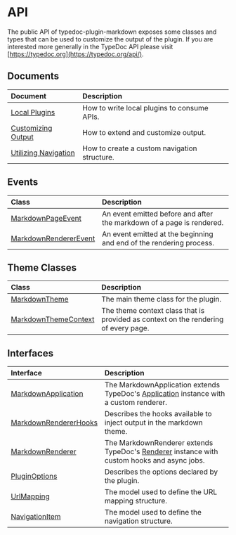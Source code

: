 # API

The public API of typedoc-plugin-markdown exposes some classes and types that can be used to customize the output of the plugin.
If you are interested more generally in the TypeDoc API please visit [https://typedoc.org](https://typedoc.org/api/).

## Documents

| Document | Description |
| :------ | :------ |
| [Local Plugins](/api-docs/Document.Local-Plugins.mdx) | How to write local plugins to consume APIs. |
| [Customizing Output](/api-docs/Document.Customizing-Output.mdx) | How to extend and customize output. |
| [Utilizing Navigation](/api-docs/Document.Utilizing-Navigation.mdx) | How to create a custom navigation structure. |

## Events

| Class | Description |
| :------ | :------ |
| [MarkdownPageEvent](/api-docs/Class.MarkdownPageEvent.mdx) | An event emitted before and after the markdown of a page is rendered. |
| [MarkdownRendererEvent](/api-docs/Class.MarkdownRendererEvent.mdx) | An event emitted at the beginning and end of the rendering process. |

## Theme Classes

| Class | Description |
| :------ | :------ |
| [MarkdownTheme](/api-docs/Class.MarkdownTheme.mdx) | The main theme class for the plugin. |
| [MarkdownThemeContext](/api-docs/Class.MarkdownThemeContext.mdx) | The theme context class that is provided as context on the rendering of every page. |

## Interfaces

| Interface | Description |
| :------ | :------ |
| [MarkdownApplication](/api-docs/Interface.MarkdownApplication.mdx) | The MarkdownApplication extends TypeDoc's [Application](https://typedoc.org/api/classes/Application.html) instance with a custom renderer. |
| [MarkdownRendererHooks](/api-docs/Interface.MarkdownRendererHooks.mdx) | Describes the hooks available to inject output in the markdown theme. |
| [MarkdownRenderer](/api-docs/Interface.MarkdownRenderer.mdx) | The MarkdownRenderer extends TypeDoc's [Renderer](https://typedoc.org/api/classes/Renderer.html) instance with custom hooks and async jobs. |
| [PluginOptions](/api-docs/Interface.PluginOptions.mdx) | Describes the options declared by the plugin. |
| [UrlMapping](/api-docs/Interface.UrlMapping.mdx) | The model used to define the URL mapping structure. |
| [NavigationItem](/api-docs/Interface.NavigationItem.mdx) | The model used to define the navigation structure. |
